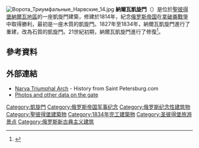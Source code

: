 [[File:Ворота_Триумфальные_Нарвские_14.jpg|thumb]]
'''納爾瓦凱旋門'''（{{lang-ru|На́рвские триумфа́льные воро́та}}）是位於[[聖彼得堡|聖彼得堡]][[納爾瓦地區|納爾瓦地區]]的一座凱旋門建築，修建於1814年，紀念[[俄罗斯帝国|俄罗斯帝国]]在[[拿破崙戰爭|拿破崙戰爭]]中取得勝利，最初是一座木質的凱旋門。1827年至1834年，納爾瓦凱旋門進行了重建，改為石質的凱旋門。21世紀初期，納爾瓦凱旋門進行了修復<ref>{{cite news|url=http://www.fontanka.ru/2009/08/18/120/|trans-title=Narva Gate is 175 years old|script-title=ru:Нарвским воротам — 175 лет|date=2009-08-18|work=City|publisher=[http://www.fontanka.ru/ fontanka.ru]|language=ru|accessdate=2009-08-21|archive-date=2009-08-19|archive-url=https://web.archive.org/web/20090819180642/http://www.fontanka.ru/2009/08/18/120/|dead-url=no}}</ref>。
== 參考資料 ==
<references/>
==外部連結==
{{commons category|Narva Triumphal Gate}}
*[http://www.saint-petersburg.com/monuments/narva-gate.asp Narva Triumphal Arch] - History from Saint Petersburg.com
*[http://enlight.ru/camera/273/index_e.html Photos and other data on the gate]
{{coord|59.9009|N|30.2738|E|type:landmark|display=title}}

[[Category:凱旋門|Category:凱旋門]]
[[Category:俄罗斯帝国军事纪念|Category:俄罗斯帝国军事纪念]]
[[Category:俄罗斯纪念性建筑物|Category:俄罗斯纪念性建筑物]]
[[Category:聖彼得堡建築物|Category:聖彼得堡建築物]]
[[Category:1834年完工建築物|Category:1834年完工建築物]]
[[Category:圣彼得堡旅游景点|Category:圣彼得堡旅游景点]]
[[Category:俄罗斯新古典主义建筑|Category:俄罗斯新古典主义建筑]]